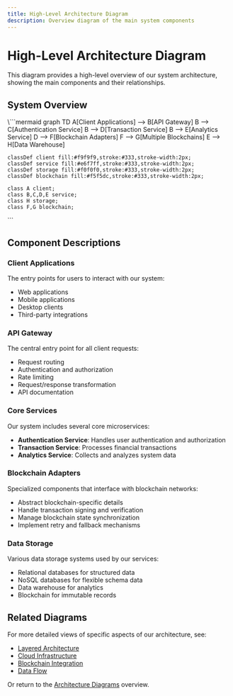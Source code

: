 ```yaml
---
title: High-Level Architecture Diagram
description: Overview diagram of the main system components
---
```



# High-Level Architecture Diagram

<ContentBlock>
  This diagram provides a high-level overview of our system architecture, showing the main components and their relationships.
</ContentBlock>

<SectionAnchor id="system-overview" />

## System Overview

<DiagramBlock title="High-Level System Architecture">
  \```mermaid
  graph TD
    A[Client Applications] --> B[API Gateway]
    B --> C[Authentication Service]
    B --> D[Transaction Service]
    B --> E[Analytics Service]
    D --> F[Blockchain Adapters]
    F --> G[Multiple Blockchains]
    E --> H[Data Warehouse]
    
    classDef client fill:#f9f9f9,stroke:#333,stroke-width:2px;
    classDef service fill:#e6f7ff,stroke:#333,stroke-width:2px;
    classDef storage fill:#f0f0f0,stroke:#333,stroke-width:2px;
    classDef blockchain fill:#f5f5dc,stroke:#333,stroke-width:2px;
    
    class A client;
    class B,C,D,E service;
    class H storage;
    class F,G blockchain;
  \```
</DiagramBlock>

<SectionAnchor id="component-descriptions" />

## Component Descriptions

### Client Applications

The entry points for users to interact with our system:

- Web applications
- Mobile applications
- Desktop clients
- Third-party integrations

### API Gateway

The central entry point for all client requests:

- Request routing
- Authentication and authorization
- Rate limiting
- Request/response transformation
- API documentation

### Core Services

Our system includes several core microservices:

- **Authentication Service**: Handles user authentication and authorization
- **Transaction Service**: Processes financial transactions
- **Analytics Service**: Collects and analyzes system data

### Blockchain Adapters

Specialized components that interface with blockchain networks:

- Abstract blockchain-specific details
- Handle transaction signing and verification
- Manage blockchain state synchronization
- Implement retry and fallback mechanisms

### Data Storage

Various data storage systems used by our services:

- Relational databases for structured data
- NoSQL databases for flexible schema data
- Data warehouse for analytics
- Blockchain for immutable records

<SectionAnchor id="related-diagrams" />

## Related Diagrams

For more detailed views of specific aspects of our architecture, see:

- [Layered Architecture](/docs/architecture/diagrams/layered-architecture)
- [Cloud Infrastructure](/docs/architecture/diagrams/cloud-infrastructure)
- [Blockchain Integration](/docs/architecture/diagrams/blockchain-integration)
- [Data Flow](/docs/architecture/diagrams/data-flow)

Or return to the [Architecture Diagrams](/docs/architecture/diagrams) overview.
